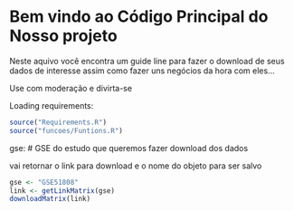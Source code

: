 # Bem vindo ao Código Principal do Nosso projeto
Neste aquivo você encontra um guide line para fazer o download de seus dados de interesse
assim como fazer uns negócios da hora com eles...

Use com moderação e divirta-se

Loading requirements:

```r
source("Requirements.R")
source("funcoes/Funtions.R")
```

gse: # GSE do estudo que queremos fazer download dos dados

vai retornar o link para download e o nome do objeto para ser salvo

```r
gse <- "GSE51808"
link <- getLinkMatrix(gse)
downloadMatrix(link)
```


